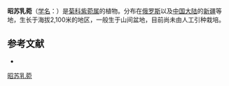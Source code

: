 {{Speciesbox
| name = 昭苏乳菀
| status = 
| status_system = 
| image =
| genus = Aster
| species = regelii
| authority = Tzvel.
}}

'''昭苏乳菀'''（[[学名|学名]]：{{lang|la|''Aster regelii''}}）是[[菊科|菊科]][[紫菀属|紫菀属]]的植物。分布在[[俄罗斯|俄罗斯]]以及[[中国大陆|中国大陆]]的[[新疆|新疆]]等地，生长于海拔2,100米的地区，一般生于山间盆地，目前尚未由人工引种栽培。

== 参考文献 ==
<div class="references-small">
* {{cite web| url =http://www.bioinfo.cn/db05/KmzwSpecies.php?action=view&id=4405| title =昭苏乳菀| work =《中国高等植物数据库全库》| publisher =中国科学院微生物研究所| author =昆明植物研究所| accessdate =2009-02-25| deadurl =yes| archiveurl =https://web.archive.org/web/20160305012341/http://www.bioinfo.cn/db05/KmzwSpecies.php?action=view&id=4405| archivedate =2016-03-05}}
</div>

[[Category:紫菀属|昭苏乳菀]]


{{植物小作品}}